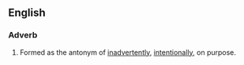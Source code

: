 ==English==

===Adverb===
{{en-adv|-}}

# Formed as the antonym of [[inadvertently]], [[intentionally]], on purpose.